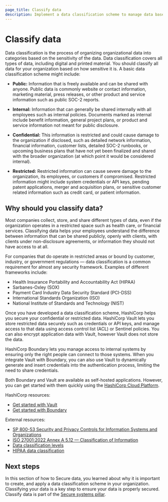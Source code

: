 ```yaml
---
page_title: Classify data
description: Implement a data classification scheme to manage data based on business requirements.
---
```


# Classify data

Data classification is the process of organizing organizational data into categories based on the sensitivity of the data. Data classification covers all types of data, including digital and printed material. You should classify all data for your organization  based on how sensitive it is. A basic data classification scheme might include:

- **Public:** Information that is freely available and can be shared with anyone. Public data is commonly website or contact information, marketing material, press releases, or other product and service information such as public SOC-2 reports.

- **Internal:** Information that can generally be shared internally with all employees such as internal policies. Documents marked as internal include benefit information, general project plans, or product and service information not meant for public disclosure.

- **Confidential:** This information is restricted and could cause damage to the organization if disclosed, such as detailed network information, financial information, customer lists, detailed SOC-2 runbooks, or upcoming business plans that have not yet been finalized and shared with the broader organization (at which point it would be considered internal).

- **Restricted:** Restricted information can cause severe damage to the organization, its employees, or customers if compromised. Restricted information might include system credentials or API keys, pending patent applications, merger and acquisition plans, or sensitive customer related information such as credit card, or patient information.

## Why should you classify data?

Most companies collect, store, and share different types of data, even if the organization operates in a restricted space such as health care, or financial services. Classifying data helps your employees understand the difference between information that can be shared publicly, openly with clients, with clients under non-disclosure agreements, or information they should not have access to at all.

For companies that do operate in restricted areas or bound by customer, industry, or government regulations — data classification is a common requirement for almost any security framework. Examples of different frameworks include:

- Health Insurance Portability and Accountability Act (HIPAA)
- Sarbanes-Oxley (SOX) 
- Payment Card Industry Data Security Standard (PCI-DSS)
- International Standards Organization (ISO)
- National Institute of Standards and Technology (NIST)

Once you have developed a data classification scheme, HashiCorp helps you secure your confidential or restricted data. HashiCorp Vault lets you store restricted data securely such as credentials or API keys, and manage access to that data using access control list (ACL) or Sentinel policies. You can also encrypt application data with Vault, however Vault does not store the data. 

HashiCorp Boundary lets you manage access to internal systems by ensuring only the right people can connect to those systems. When you integrate Vault with Boundary, you can also use Vault to dynamically generate and insert credentials into the authentication process, limiting the need to share credentials. 

Both Boundary and Vault are available as self-hosted applications. However, you can get started with them quickly using the [HashiCorp Cloud Platform](https://portal.cloud.hashicorp.com/sign-in).

HashiCorp resources:

- [Get started with Vault](/vault/tutorials/get-started)
- [Get started with Boundary](/boundary/tutorials/get-started-hcp)

External resources:

- [SP 800-53 Security and Privacy Controls for Information Systems and Organizations](https://csrc.nist.gov/pubs/sp/800/53/r5/upd1/final)
- [ISO 27001:2022 Annex A 5.12 — Classification of Information](https://www.isms.online/iso-27001/annex-a/5-12-classification-of-information-2022/)
- [Data classification levels](https://www.ignyteplatform.com/blog/nist/data-classification-nist-levels)
- [HIPAA data classification](https://numerous.ai/blog/hipaa-data-classification)

## Next steps

In this section of how to Secure data, you learned about why it is important to create, and apply a data classification scheme in your organization. Classifying your data is a key step to ensure your data is properly secured. Classify data is part of the [Secure systems pillar](/well-architected-framework/secure-systems).
